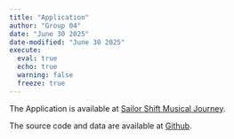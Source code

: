 ```yaml
---
title: "Application"
author: "Group 04"
date: "June 30 2025"
date-modified: "June 30 2025"
execute: 
  eval: true
  echo: true
  warning: false
  freeze: true
---
```


The Application is available at [Sailor Shift Musical Journey](https://mgtr15.shinyapps.io/ShinyAppVAA_Group4/).

The source code and data are available at [Github](https://github.com/MGTR15/ShinyAppVAA).
